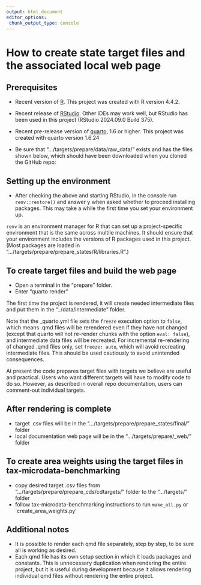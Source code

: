 ```yaml
---
output: html_document
editor_options: 
 chunk_output_type: console
---
```


# How to create state target files and the associated local web page

## Prerequisites

-   Recent version of [R](https://www.r-project.org/). This project was created with R version 4.4.2.
-   Recent release of [RStudio](https://posit.co/products/open-source/rstudio/). Other IDEs may work well, but RStudio has been used in this project (RStudio 2024.09.0 Build 375).
-   Recent pre-release version of [quarto](https://quarto.org/docs/download/prerelease.html), 1.6 or higher. This project was created with quarto version 1.6.24
-   Be sure that ".../targets/prepare/data/raw_data/" exists and has the files shown below, which should have been downloaded when you cloned the GitHub repo:

    <!-- -   21incddocguide.docx -->
    <!-- -   cd_documentation_extracted_from_21incddocguide.docx.xlsx -->
    <!-- -   cdpop1year_acs.csv -->
    <!-- -   congressional2021.zip -->
    <!-- -   geocorr2022_2428906586.csv -->
    
## Setting up the environment

-   After checking the above and starting RStudio, in the console run `renv::restore()` and answer y when asked whether to proceed installing packages. This may take a while the first time you set your environment up.

`renv` is an environment manager for R that can set up a project-specific environment that is the same across multile machines. It should ensure that your environment includes the versions of R packages used in this project. (Most packages are loaded in ".../targets/prepare/prepare_states/R/libraries.R".)

## To create target files and build the web page

-   Open a terminal in the "prepare" folder.
-   Enter "quarto render"

The first time the project is rendered, it will create needed intermediate files and put them in the "../data/intermediate" folder.

Note that the \_quarto.yml file sets the `freeze` execution option to `false`, which means .qmd files will be rerendered even if they have not changed (except that quarto will not re-render chunks with the option `eval: false`), and intermediate data files will be recreated. For incremental re-rendering of changed .qmd files only, set `freeze: auto`, which will avoid recreating intermediate files. This should be used cautiously to avoid unintended consequences.

At present the code prepares target files with targets we believe are useful and practical. Users who want different targets will have to modify code to do so. However, as described in overall repo documentation, users can comment-out individual targets.

## After rendering is complete

-   target .csv files will be in the ".../targets/prepare/prepare_states/final/" folder
-   local documentation web page will be in the ".../targets/prepare/\_web/" folder

## To create area weights using the target files in tax-microdata-benchmarking

-   copy desired target .csv files from ".../targets/prepare/prepare_cds/cdtargets/" folder to the ".../targets/" folder
-   follow tax-microdata-benchmarking instructions to run `make_all.py` or \`create_area_weights.py'

## Additional notes

-   It is possible to render each qmd file separately, step by step, to be sure all is working as desired.
-   Each qmd file has its own setup section in which it loads packages and constants. This is unnecessary duplication when rendering the entire project, but it is useful during development because it allows rendering individual qmd files without rendering the entire project.
